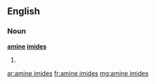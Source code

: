 ==English==

===Noun===
'''[[amine]] [[imides]]'''

# {{plural of|amine imide}}

[[ar:amine imides]]
[[fr:amine imides]]
[[mg:amine imides]]